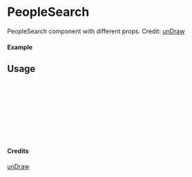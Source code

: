 
<Meta of={PeopleSearch} title="unDraw/PeopleSearch" />

# PeopleSearch

PeopleSearch component with different props.
Credit: [unDraw](https://undraw.co/illustrations)

#### Example

<Canvas of={PeopleSearch.Primary} />

## Usage

```ts
import { PeopleSearch } from "yadl-ui";

const Example = () => {
  return (
      <PeopleSearch />
  );
};

export default Example;
```

#### Credits
[unDraw](https://undraw.co/illustrations)
